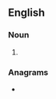 ==English==

===Noun===
{{head|en|noun form}}

# {{plural of|en|riband}}

===Anagrams===
* {{anagrams|en|a=abdinrs|Bardins|Brandis|Briands}}